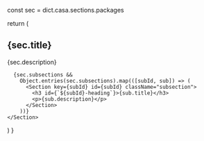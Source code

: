 
  const sec = dict.casa.sections.packages

  return (
    <Section id="packages" className="main-section">
      <h2 id="packages-heading">{sec.title}</h2>
      <p>{sec.description}</p>

      {sec.subsections &&
        Object.entries(sec.subsections).map(([subId, sub]) => (
          <Section key={subId} id={subId} className="subsection">
            <h3 id={`${subId}-heading`}>{sub.title}</h3>
            <p>{sub.description}</p>
          </Section>
        ))}
    </Section>
  )
}